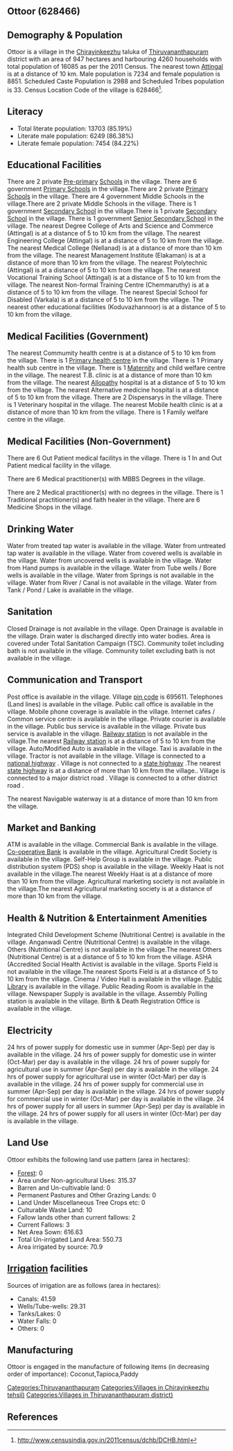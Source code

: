 {{Infobox settlement
| name=Ottoor
| native_name=
| native_name_lang=
| other_name=
| nickname=
| settlement_type=Village
| image_skyline=
| image_alt=
| image_caption=
| pushpin_map=India Kerala
| pushpin_label_position=right
| pushpin_map_alt=
| pushpin_map_caption=Location in Kerala, India
| latd=
| latm=
| lats=
| latNS=
| longd=
| longm=
| longs=
| longEW=
| coordinates_display=inline,title
| subdivision_type=Country
| subdivision_name={{flag|India}}
| subdivision_type1=[[States and territories of India|State]]
| subdivision_name1=Kerala 
| subdivision_type2=[[List of districts of India|District]]
| subdivision_name2=Thiruvananthapuram
| subdivision_type3=Tahsil
| subdivision_name3=Chirayinkeezhu
| website=
| established_title=<!-- Established -->
| established_date=
| founder=
| named_for=
| government_type=
| governing_body=
| unit_pref=Metric=
| area_footnotes=
| area_rank=
| area_total_km2=9.47
| elevation_footnotes=
| elevation_m=
| population_total=16085
| population_as_of=2011
| population_rank=
| population_density_km2=1698
| population_demonym=
| population_footnotes=
| demographics_type1=Languages
| demographics1_title1=Official
| demographics1_info1=[[Malayalam language|Malayalam]]
| timezone1=[[Indian Standard Time|IST]]
| utc_offset1==+5:30
| postal_code_type=[[Postal Index Number|PIN]]
| postal_code=695611
| area_code_type=Telephone code
| area_code=
| registration_plate=
| blank1_name_sec1=Nearest city
| blank1_info_sec1=[[Attingal]]
| blank2_name_sec1=[[Human sex ratio|Sex ratio]]
| blank2_info_sec1=1223 [[male|♂]]/[[female|♀]]
| blank3_name_sec1=Literacy
| blank3_info_sec1=85.19%
| blank1_name_sec2=[[2011 Census of India|2011 census]] code
| blank1_info_sec2=628466
| footnotes=
}}

== Ottoor (628466) ==

== Demography & Population ==

Ottoor is a village in the [[Chirayinkeezhu]] taluka of [[Thiruvananthapuram]] district with an area of 947 hectares and harbouring 4260 households with total population of 16085 as per the 2011 Census. The nearest town [[Attingal]] is at a distance of 10 km. Male population is 7234 and female population is 8851. Scheduled Caste Population is 2988 and Scheduled Tribes population is 33. Census Location Code of the village is 628466<ref>http://www.censusindia.gov.in/2011census/dchb/DCHB.html</ref>.


== Literacy ==  
* Total literate population: 13703 (85.19%)
* Literate male population: 6249 (86.38%)
* Literate female population: 7454 (84.22%)


== Educational Facilities ==  
There are 2 private [[Pre-primary]] [[School]]s in the village.
There are 6 government [[Primary School]]s in the village.There are 2 private [[Primary School]]s in the village.
There are 4 government Middle Schools in the village.There are 2 private Middle Schools in the village.
There is 1 government [[Secondary School]] in the village.There is 1 private [[Secondary School]] in the village.
There is 1 government [[Senior Secondary School]] in the village.
The nearest Degree College of Arts and Science and Commerce (Attingal) is at a distance of 5 to 10 km from the village.
The nearest Engineering College (Attingal) is at a distance of 5 to 10 km from the village.
The nearest Medical College (Nellanad) is at a distance of more than 10 km from the village.
The nearest Management Institute (Elakaman) is at a distance of more than 10 km from the village.
The nearest Polytechnic (Attingal) is at a distance of 5 to 10 km from the village.
The nearest Vocational Training School (Attingal) is at a distance of 5 to 10 km from the village.
The nearest Non-formal Training Centre (Chemmaruthy) is at a distance of 5 to 10 km from the village.
The nearest Special School for Disabled (Varkala) is at a distance of 5 to 10 km from the village.
The nearest other educational facilities (Koduvazhannoor) is at a distance of 5 to 10 km from the village.


== Medical Facilities (Government) ==
The nearest Commumity health centre is at a distance of 5 to 10 km from the village.
There is 1 [[Primary health centre]] in the village.
There is 1 Primary health sub centre in the village.
There is 1 [[Maternity]] and child welfare centre in the village.
The nearest T.B. clinic is at a distance of more than 10 km from the village.
The nearest [[Allopathy]] hospital is at a distance of 5 to 10 km from the village.
The nearest Alternative medicine hospital is at a distance of 5 to 10 km from the village.
There are 2 Dispensarys in the village.
There is 1 Veterinary hospital in the village.
The nearest Mobile health clinic is at a distance of more than 10 km from the village.
There is 1 Family welfare centre in the village.


== Medical Facilities (Non-Government) ==
There are 6 Out Patient medical facilitys in the village.
There is 1 In and Out Patient medical facility in the village.

There are 6 Medical practitioner(s) with MBBS Degrees in the village.

There are 2 Medical practitioner(s) with no degrees in the village.
There is 1 Traditional practitioner(s) and faith healer in the village.
There are 6 Medicine Shops in the village.



== Drinking Water ==
Water from treated tap water is available in the village.
Water from untreated tap water is available in the village.
Water from covered wells is available in the village.
Water from uncovered wells is available in the village.
Water from Hand pumps is available in the village.
Water from Tube wells / Bore wells is available in the village.
Water from Springs is not available in the village.
Water from River / Canal is not available in the village.
Water from Tank / Pond / Lake is available in the village.


== Sanitation ==
Closed Drainage is not available in the village.
Open Drainage is available in the village.
Drain water is discharged directly into water bodies.
Area is covered under Total Sanitation Campaign (TSC).
Community toilet including bath is not available in the village.
Community toilet excluding bath is not available in the village.


== Communication and Transport ==
Post office is available in the village.
Village [[pin code]] is 695611.
Telephones (Land lines) is available in the village.
Public call office is available in the village.
Mobile phone coverage is available in the village.
Internet cafes / Common service centre is available in the village.
Private courier is available in the village.
Public bus service is available in the village.
Private bus service is available in the village.
[[Railway station]] is not available in the village.The nearest [[Railway station]] is at a distance of 5 to 10 km from the village.
Auto/Modified Auto is available in the village.
Taxi is available in the village.
Tractor is not available in the village.
Village is connected to a [[national highway]]  .
Village is not connected to a [[state highway]] .The nearest [[state highway]] is at a distance of more than 10 km from the village..
Village is connected to a major district road    .
Village is connected to a other district road  .



The nearest Navigable waterway is at a distance of more than 10 km from the village.



== Market and Banking ==
ATM is available in the village.
Commercial Bank is available in the village.
[[Co-operative Bank]] is available in the village.
Agricultural Credit Society is available in the village.
Self-Help Group is available in the village.
Public distribution system (PDS) shop is available in the village.
Weekly Haat is not available in the village.The nearest Weekly Haat is at a distance of more than 10 km from the village.
Agricultural marketing society is not available in the village.The nearest Agricultural marketing society is at a distance of more than 10 km from the village.


== Health & Nutrition & Entertainment Amenities ==
Integrated Child Development Scheme (Nutritional Centre) is available in the village.
Anganwadi Centre (Nutritional Centre) is available in the village.
Others (Nutritional Centre) is not available in the village.The nearest Others (Nutritional Centre) is at a distance of 5 to 10 km from the village.
ASHA (Accredited Social Health Activist is available in the village.
Sports Field is not available in the village.The nearest Sports Field is at a distance of 5 to 10 km from the village.
Cinema / Video Hall is available in the village.
[[Public Library]] is available in the village.
Public Reading Room is available in the village.
Newspaper Supply is available in the village.
Assembly Polling station is available in the village.
Birth & Death Registration Office is available in the village.


== Electricity ==
24 hrs of power supply for domestic use in summer (Apr-Sep) per day is available in the village.
24 hrs of power supply for domestic use in winter (Oct-Mar) per day is available in the village.
24 hrs of power supply for agricultural use in summer (Apr-Sep) per day is available in the village.
24 hrs of power supply for agricultural use in winter (Oct-Mar) per day is available in the village.
24 hrs of power supply for commercial use in summer (Apr-Sep) per day is available in the village.
24 hrs of power supply for commercial use in winter (Oct-Mar) per day is available in the village.
24 hrs of power supply for all users in summer (Apr-Sep) per day is available in the village.
24 hrs of power supply for all users in winter (Oct-Mar) per day is available in the village.


== Land Use ==
Ottoor exhibits the following land use pattern (area in hectares):
* [[Forest]]: 0
* Area under Non-agricultural Uses: 315.37
* Barren and Un-cultivable land: 0
* Permanent Pastures and Other Grazing Lands: 0
* Land Under Miscellaneous Tree Crops etc: 0
* Culturable Waste Land: 10
* Fallow lands other than current fallows: 2
* Current Fallows: 3
* Net Area Sown: 616.63
* Total Un-irrigated Land Area: 550.73
* Area irrigated by source: 70.9


== [[Irrigation]] facilities ==
Sources of irrigation are as follows (area in hectares):
* Canals: 41.59
* Wells/Tube-wells: 29.31
* Tanks/Lakes: 0
* Water Falls: 0
* Others: 0


== Manufacturing ==
Ottoor is engaged in the manufacture of following items (in decreasing order of importance): Coconut,Tapioca,Paddy


[[Categories:Thiruvananthapuram]]
[[Categories:Villages in Chirayinkeezhu tehsil)]]
[[Categories:Villages in Thiruvananthapuram district)]]


== References ==
{{Reflist}}


